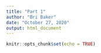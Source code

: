 ```yaml
---
title: "Part 1"
author: "Bri Baker"
date: "October 27, 2020"
output: html_document
---
```


```r
knitr::opts_chunk$set(echo = TRUE)
```

